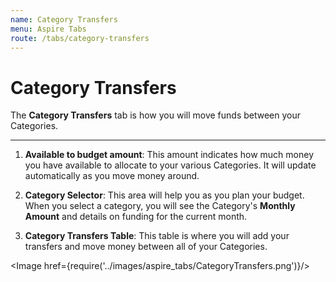 ```yaml
---
name: Category Transfers
menu: Aspire Tabs
route: /tabs/category-transfers
---
```



# Category Transfers

The **Category Transfers** tab is how you will move funds between your Categories.

***

1. **Available to budget amount**: This amount indicates how much money you have available to allocate to your various Categories. It will update automatically as you move money around.

2. **Category Selector**: This area will help you as you plan your budget. When you select a category, you will see the Category's **Monthly Amount** and details on funding for the current month.

3. **Category Transfers Table**: This table is where you will add your transfers and move money between all of your Categories.

<Image href={require('../images/aspire_tabs/CategoryTransfers.png')}/>

